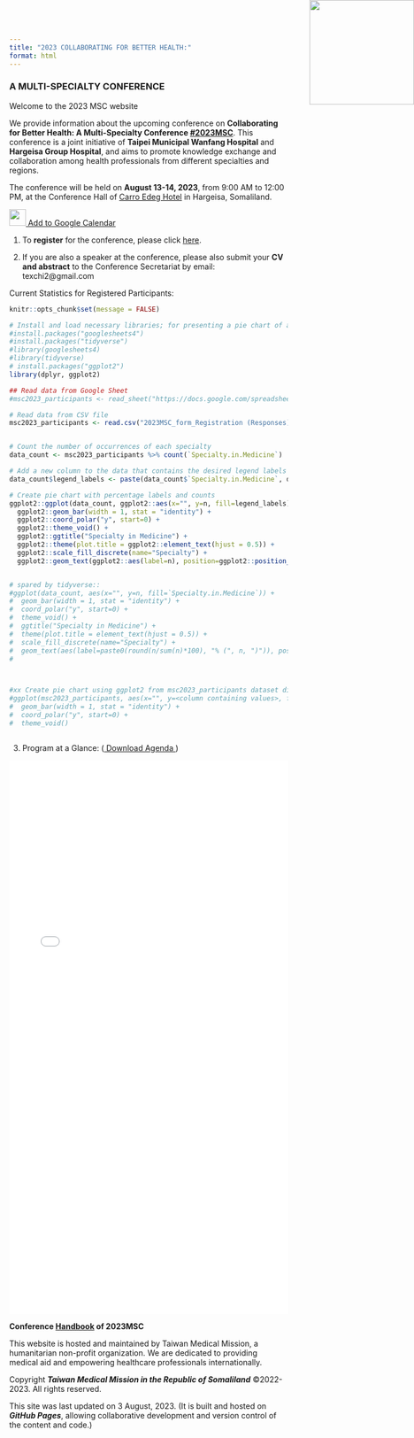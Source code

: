 ```yaml
---
title: "2023 COLLABORATING FOR BETTER HEALTH:"
format: html
---
```


<img src="TMM_logo.svg" style="position: absolute; top: 0; right: 0; width: 5cm; height: 5cm;">

### A MULTI-SPECIALTY CONFERENCE ###

Welcome to the 2023 MSC website


We provide information about the upcoming conference on **Collaborating for Better Health: A Multi-Specialty Conference <a href="https://m.facebook.com/story.php?story_fbid=pfbid0GW6vxSWAnPsC8nnvBzZjmRswTJdKEpDSM77wYmjNFaZKJfB1XQem2JNqNnWN3AhWl&id=100094220689116&mibextid=qC1gEa">#2023MSC</a>**. This conference is a joint initiative of **Taipei Municipal Wanfang Hospital** and **Hargeisa Group Hospital**, and aims to promote knowledge exchange and collaboration among health professionals from different specialties and regions.

The conference will be held on **August 13-14, 2023**, from 9:00 AM to 12:00 PM, at the Conference Hall of <a href="https://carroedeghotel.com/about-us/" target="_blank" rel="noopener noreferrer">Carro Edeg Hotel</a> in Hargeisa, Somaliland.

<a href="conference.ics" download>
  <img src="google-calendar-icon.png" width="30" height="30">
  Add to Google Calendar
</a>



1) To **register** for the conference, please click <a href="https://shorturl.at/bpsvy">here</a>.

2) If you are also a speaker at the conference, please also submit your **CV and abstract** to the Conference Secretariat by email: texchi2@gmail.com


Current Statistics for Registered Participants: <p id="date"></p>


```r
knitr::opts_chunk$set(message = FALSE)
```

```r

# Install and load necessary libraries; for presenting a pie chart of a statistics of conference registration
#install.packages("googlesheets4")
#install.packages("tidyverse")
#library(googlesheets4)
#library(tidyverse)
# install.packages("ggplot2")
library(dplyr, ggplot2)

## Read data from Google Sheet
#msc2023_participants <- read_sheet("https://docs.google.com/spreadsheets/d/16w-_RyZ7PgLvNTTeujzUJ7R-okNa30GmQfXK9omp8OI/edit")

# Read data from CSV file
msc2023_participants <- read.csv("2023MSC_form_Registration (Responses) - Form Responses 1.csv")


# Count the number of occurrences of each specialty
data_count <- msc2023_participants %>% count(`Specialty.in.Medicine`)

# Add a new column to the data that contains the desired legend labels
data_count$legend_labels <- paste(data_count$`Specialty.in.Medicine`, data_count$n, sep=": ")

# Create pie chart with percentage labels and counts
ggplot2::ggplot(data_count, ggplot2::aes(x="", y=n, fill=legend_labels)) +
  ggplot2::geom_bar(width = 1, stat = "identity") +
  ggplot2::coord_polar("y", start=0) +
  ggplot2::theme_void() +
  ggplot2::ggtitle("Specialty in Medicine") +
  ggplot2::theme(plot.title = ggplot2::element_text(hjust = 0.5)) +
  ggplot2::scale_fill_discrete(name="Specialty") +
  ggplot2::geom_text(ggplot2::aes(label=n), position=ggplot2::position_stack(vjust=0.5))


# spared by tidyverse::
#ggplot(data_count, aes(x="", y=n, fill=`Specialty.in.Medicine`)) +
#  geom_bar(width = 1, stat = "identity") +
#  coord_polar("y", start=0) +
#  theme_void() +
#  ggtitle("Specialty in Medicine") +
#  theme(plot.title = element_text(hjust = 0.5)) +
#  scale_fill_discrete(name="Specialty") +
#  geom_text(aes(label=paste0(round(n/sum(n)*100), "% (", n, ")")), position=position_stack(vjust=0.5))
#



#xx Create pie chart using ggplot2 from msc2023_participants dataset directly
#ggplot(msc2023_participants, aes(x="", y=<column containing values>, fill="Specialty in Medicine")) +
#  geom_bar(width = 1, stat = "identity") +
#  coord_polar("y", start=0) +
#  theme_void()



```


3) Program at a Glance: 
(<a href="TMM_SLN_tikzposter_2023August_portrait_agenda__TMM_Conference_.pdf" target="_blank" rel="noopener noreferrer" class="button"> Download Agenda
</a>)




<embed 
  type="application/pdf" 
  src="TMM_SLN_tikzposter_2023August_portrait_agenda__TMM_Conference_.pdf"
  width="100%" 
  height="1000px"
  zoom="130%"
>







**Conference <a href="handbook.html">Handbook</a> of 2023MSC**
  
This website is hosted and maintained by Taiwan Medical Mission, a humanitarian non-profit organization.
We are dedicated to providing medical aid and empowering healthcare professionals internationally.

Copyright ***Taiwan Medical Mission in the Republic of Somaliland*** ©2022-2023. All rights reserved.

This site was last updated on 3 August, 2023.
(It is built and hosted on ***GitHub Pages***, allowing collaborative development and version control of the content and code.)

<script>
document.getElementById("date").innerHTML = Date();
</script>

